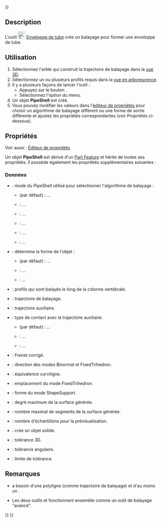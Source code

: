 <languages/>
{{UnfinishedDocu{{#translation:}}}}

{{Docnav/fr
|[[Curves_PipeshellProfile/fr|Profils d'enveloppe d'un tube]]
|[[Curves_GordonSurface/fr|Surface de Gordon]]
|[[Curves Workbench/fr|Atelier Curves]]
|IconL=Curves_PipeshellProfile.svg
|IconR=Curves_GordonSurface.svg
|IconC=Curves_workbench_icon.svg
}}

{{GuiCommand/fr
|Name=Curves Pipeshell
|Name/fr=Curves Enveloppe de tube
|MenuLocation=Surfaces → Pipeshell 
|Workbenches=[[Curves_Workbench/fr|Curves]]
}}

==Description==

L'outil [[Image:Curves_Pipeshell.svg|24px]] [[Curves_Pipeshell/fr|Enveloppe de tube]] crée un balayage pour former une enveloppe de tube.

<span id="Usage"></span>
==Utilisation==

# Sélectionnez l'arête qui construit la trajectoire de balayage dans la [[3D_view/fr|vue 3D]].
# Sélectionnez un ou plusieurs profils requis dans la [[Tree_view/fr|vue en arborescence]].
# Il y a plusieurs façons de lancer l'outil :
#* Appuyez sur le bouton {{Button|[[Image:Curves_Pipeshell.svg|16px]] [[Curves_Pipeshell|Pipeshell]]}}.
#* Sélectionnez l'option {{MenuCommand|Surfaces → [[Image:Curves_Pipeshell.svg|16px]] Pipeshell}} du menu.
# Un objet '''PipeShell''' est créé.
# Vous pouvez modifier les valeurs dans l'[[Property_editor/fr|éditeur de propriétés]] pour choisir un algorithme de balayage différent ou une forme de sortie différente et ajustez les propriétés correspondantes (voir Propriétés ci-dessous).

<span id="Properties"></span>
==Propriétés==

Voir aussi : [[Property_editor/fr|Éditeur de propriétés]]

Un objet '''PipeShell''' est dérivé d'un [[Part_Feature/fr|Part Feature]] et hérite de toutes ses propriétés. Il possède également les propriétés supplémentaires suivantes :

<span id="Data"></span>
===Données=== 

{{Properties_Title|Main}}

* {{PropertyData|Mode|Enumeration}} : mode du PipeShell utilisé pour sélectionner l'algorithme de balayage :
** {{Value|Frene}} (par défaut) : ...
** {{Value|DiscreteTrihedron}} : ...
** {{Value|FixedTrihetron}} : ...
** {{Value|Binormal}} : ...
** {{Value|ShapeSupport}} : ...
** {{Value|AuxiliarySpine}} : ...
* {{PropertyData|Output|Enumeration}} : détermine la forme de l'objet : 
** {{Value| Sections}} (par défaut) : ...
** {{Value|Lofted Sections}} : ...
** {{Value|Surface}} : ...
* {{PropertyData|Profils|LinkList}}: profils qui sont balayés le long de la colonne vertébrale.
* {{PropertyData|Spine|LinkSubList}} : trajectoire de balayage.

{{Properties_Title|Mode}}

* {{PropertyData|Auxiliary|Link|Hidden}} : trajectoire auxiliaire.
* {{PropertyData|Contact|Enumeration|Hidden}} : type de contact avec la trajectoire auxiliaire.
** {{Value|NoContact}} (par défaut) : ...
** {{Value|Contact}} : ...
** {{Value|ContactOnBorder}}: ...
* {{PropertyData|Corrected|Bool|Hidden}} : Frenet corrigé.
* {{PropertyData|Direction|Vector|Hidden}} : direction des modes Binormal et FixedTrihedron.
* {{PropertyData|EquiCurvi|Bool|Hidden}} : équivalence curviligne.
* {{PropertyData|Location|Vector|Hidden}} : emplacement du mode FixedTrihedron.
* {{PropertyData|Support|Link|Hidden}} : forme du mode ShapeSupport.

{{Properties_Title|Settings}}

* {{PropertyData|MaxDegree|Integer}} : degré maximum de la surface générée.
* {{PropertyData|MaxSegments|Integer}} : nombre maximal de segments de la surface générée.
* {{PropertyData|Samples|Integer}} : nombre d'échantillons pour la prévisualisation.
* {{PropertyData|Solid|Bool}} : crée un objet solide.
* {{PropertyData|Tol3d|Float}} : tolérance 3D.
* {{PropertyData|TolAng|Float}} : tolérance angulaire.
* {{PropertyData|TolBound|Float}} : limite de tolérance.

<span id="Notes"></span>
== Remarques ==

* {{Emphasis|Pipeshell}} a besoin d'une polyligne (comme trajectoire de balayage) et d'au moins un {{Emphasis|Pipeshell Profile}}.
* Les deux outils {{Emphasis|Pipeshell}} et {{Emphasis|Pipeshell Profile}} fonctionnent ensemble comme un outil de balayage "avancé".


{{Docnav/fr
|[[Curves_PipeshellProfile/fr|Profils d'enveloppe d'un tube]]
|[[Curves_GordonSurface/fr|Surface de Gordon]]
|[[Curves Workbench/fr|Atelier Curves]]
|IconL=Curves_PipeshellProfile.svg
|IconR=Curves_GordonSurface.svg
|IconC=Curves_workbench_icon.svg
}}

{{Curves Tools navi{{#translation:}}}}
{{Userdocnavi{{#translation:}}}}